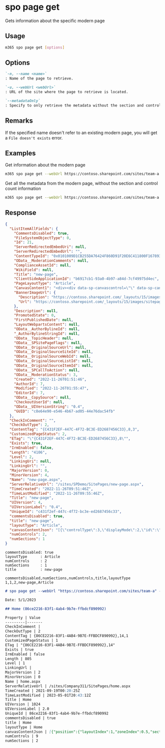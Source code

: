 
# spo page get

Gets information about the specific modern page

## Usage

```sh
m365 spo page get [options]
```

## Options

```md definition-list
`-n, --name <name>`
: Name of the page to retrieve.

`-u, --webUrl <webUrl>`
: URL of the site where the page to retrieve is located.

`--metadataOnly`
: Specify to only retrieve the metadata without the section and control information.
```

<Global />

## Remarks

If the specified name doesn't refer to an existing modern page, you will get a `File doesn't exists` error.

## Examples

Get information about the modern page

```sh
m365 spo page get --webUrl https://contoso.sharepoint.com/sites/team-a --name home.aspx
```

Get all the metadata from the modern page, without the section and control count information

```sh
m365 spo page get --webUrl https://contoso.sharepoint.com/sites/team-a --name home.aspx --metadataOnly
```

## Response

<Tabs>
  <TabItem value="JSON">

  ```json
  {
    "ListItemAllFields": {
      "CommentsDisabled": true,
      "FileSystemObjectType": 0,
      "Id": 21,
      "ServerRedirectedEmbedUri": null,
      "ServerRedirectedEmbedUrl": "",
      "ContentTypeId": "0x0101009D1CB255DA76424F860D91F20E6C411800F1678937A82C3142BEF3C962300813B5",
      "OData__ModerationComments": null,
      "ComplianceAssetId": null,
      "WikiField": null,
      "Title": "new-page",
      "ClientSideApplicationId": "b6917cb1-93a0-4b97-a84d-7cf49975d4ec",
      "PageLayoutType": "Article",
      "CanvasContent1": "<div><div data-sp-canvascontrol=\"\" data-sp-canvasdataversion=\"1.0\" data-sp-controldata=\"&#123;&quot;controlType&quot;&#58;3,&quot;displayMode&quot;&#58;2,&quot;id&quot;&#58;&quot;7558d804-0334-49ca-b14a-53870cf6caae&quot;,&quot;position&quot;&#58;&#123;&quot;controlIndex&quot;&#58;1,&quot;sectionIndex&quot;&#58;1,&quot;zoneIndex&quot;&#58;1,&quot;sectionFactor&quot;&#58;12,&quot;layoutIndex&quot;&#58;1&#125;,&quot;webPartId&quot;&#58;&quot;e377ea37-9047-43b9-8cdb-a761be2f8e09&quot;,&quot;emphasis&quot;&#58;&#123;&#125;&#125;\"><div data-sp-webpart=\"\" data-sp-webpartdataversion=\"1.0\" data-sp-webpartdata=\"&#123;&quot;dataVersion&quot;&#58;&quot;1.0&quot;,&quot;description&quot;&#58;&quot;Display a location on a map using Bing Maps.&quot;,&quot;id&quot;&#58;&quot;e377ea37-9047-43b9-8cdb-a761be2f8e09&quot;,&quot;instanceId&quot;&#58;&quot;7558d804-0334-49ca-b14a-53870cf6caae&quot;,&quot;properties&quot;&#58;&#123;&quot;pushPins&quot;&#58;[],&quot;maxNumberOfPushPins&quot;&#58;1,&quot;shouldShowPushPinTitle&quot;&#58;true,&quot;zoomLevel&quot;&#58;12,&quot;mapType&quot;&#58;&quot;road&quot;&#125;,&quot;title&quot;&#58;&quot;Bing Maps&quot;&#125;\"><div data-sp-componentid=\"e377ea37-9047-43b9-8cdb-a761be2f8e09\"></div><div data-sp-htmlproperties=\"\"></div></div></div><div data-sp-canvascontrol=\"\" data-sp-canvasdataversion=\"1.0\" data-sp-controldata=\"&#123;&quot;controlType&quot;&#58;0,&quot;pageSettingsSlice&quot;&#58;&#123;&quot;isDefaultDescription&quot;&#58;true,&quot;isDefaultThumbnail&quot;&#58;true&#125;&#125;\"></div></div>",
      "BannerImageUrl": {
        "Description": "https://contoso.sharepoint.com/_layouts/15/images/sitepagethumbnail.png",
        "Url": "https://contoso.sharepoint.com/_layouts/15/images/sitepagethumbnail.png"
      },
      "Description": null,
      "PromotedState": 0,
      "FirstPublishedDate": null,
      "LayoutWebpartsContent": null,
      "OData__AuthorBylineId": null,
      "_AuthorBylineStringId": null,
      "OData__TopicHeader": null,
      "OData__SPSitePageFlags": null,
      "OData__OriginalSourceUrl": null,
      "OData__OriginalSourceSiteId": null,
      "OData__OriginalSourceWebId": null,
      "OData__OriginalSourceListId": null,
      "OData__OriginalSourceItemId": null,
      "OData__SPCallToAction": null,
      "OData__ModerationStatus": 3,
      "Created": "2022-11-26T01:51:46",
      "AuthorId": 7,
      "Modified": "2022-11-26T01:55:47",
      "EditorId": 7,
      "OData__CopySource": null,
      "CheckoutUserId": null,
      "OData__UIVersionString": "0.4",
      "GUID": "c8e64e90-e546-4b67-ad05-44e76dac54fb"
    },
    "CheckInComment": "",
    "CheckOutType": 2,
    "ContentTag": "{C431F2EF-447C-4F72-BC3E-ED2687456C33},8,3",
    "CustomizedPageStatus": 2,
    "ETag": "\"{C431F2EF-447C-4F72-BC3E-ED2687456C33},8\"",
    "Exists": true,
    "IrmEnabled": false,
    "Length": "4106",
    "Level": 2,
    "LinkingUri": null,
    "LinkingUrl": "",
    "MajorVersion": 0,
    "MinorVersion": 4,
    "Name": "new-page.aspx",
    "ServerRelativeUrl": "/sites/SPDemo/SitePages/new-page.aspx",
    "TimeCreated": "2022-11-26T09:51:46Z",
    "TimeLastModified": "2022-11-26T09:55:46Z",
    "Title": "new-page",
    "UIVersion": 4,
    "UIVersionLabel": "0.4",
    "UniqueId": "c431f2ef-447c-4f72-bc3e-ed2687456c33",
    "commentsDisabled": true,
    "title": "new-page",
    "layoutType": "Article",
    "canvasContentJson": "[{\"controlType\":3,\"displayMode\":2,\"id\":\"7558d804-0334-49ca-b14a-53870cf6caae\",\"position\":{\"controlIndex\":1,\"sectionIndex\":1,\"zoneIndex\":1,\"sectionFactor\":12,\"layoutIndex\":1},\"webPartId\":\"e377ea37-9047-43b9-8cdb-a761be2f8e09\",\"emphasis\":{},\"webPartData\":{\"dataVersion\":\"1.0\",\"description\":\"Display a location on a map using Bing Maps.\",\"id\":\"e377ea37-9047-43b9-8cdb-a761be2f8e09\",\"instanceId\":\"7558d804-0334-49ca-b14a-53870cf6caae\",\"properties\":{\"pushPins\":[],\"maxNumberOfPushPins\":1,\"shouldShowPushPinTitle\":true,\"zoomLevel\":12,\"mapType\":\"road\"},\"title\":\"Bing Maps\",\"serverProcessedContent\":{\"htmlStrings\":{},\"searchablePlainTexts\":{},\"imageSources\":{},\"links\":{}}}},{\"controlType\":0,\"pageSettingsSlice\":{\"isDefaultDescription\":true,\"isDefaultThumbnail\":true}}]",
    "numControls": 2,
    "numSections": 1
  }
  ```

  </TabItem>
  <TabItem value="Text">

  ```text
  commentsDisabled: true
  layoutType      : Article
  numControls     : 2
  numSections     : 1
  title           : new-page
  ```

  </TabItem>
  <TabItem value="CSV">

  ```csv
  commentsDisabled,numSections,numControls,title,layoutType
  1,1,2,new-page,Article
  ```

  </TabItem>
  <TabItem value="Markdown">

  ```md
  # spo page get --webUrl "https://contoso.sharepoint.com/sites/team-a" --name "home.aspx"

  Date: 5/1/2023

  ## Home (86ce2216-83f1-4ab4-9b7e-ffbdcf890992)

  Property | Value
  ---------|-------
  CheckInComment | 
  CheckOutType | 2
  ContentTag | {86CE2216-83F1-4AB4-9B7E-FFBDCF890992},14,1
  CustomizedPageStatus | 1
  ETag | "{86CE2216-83F1-4AB4-9B7E-FFBDCF890992},14"
  Exists | true
  IrmEnabled | false
  Length | 805
  Level | 1
  LinkingUrl | 
  MajorVersion | 2
  MinorVersion | 0
  Name | home.aspx
  ServerRelativeUrl | /sites/Company311/SitePages/home.aspx
  TimeCreated | 2021-09-19T00:20:25Z
  TimeLastModified | 2023-05-01T20:43:12Z
  Title | Home
  UIVersion | 1024
  UIVersionLabel | 2.0
  UniqueId | 86ce2216-83f1-4ab4-9b7e-ffbdcf890992
  commentsDisabled | true
  title | Home
  layoutType | Home
  canvasContentJson | [{"position":{"layoutIndex":1,"zoneIndex":0.5,"sectionIndex":1,"controlIndex":1,"sectionFactor":6},"controlType":3,"id":"f85f8dfa-9052-4be8-8954-8cdafe811b97","webPartId":"e377ea37-9047-43b9-8cdb-a761be2f8e09","reservedHeight":528,"reservedWidth":570,"addedFromPersistedData":true,"webPartData":{"id":"e377ea37-9047-43b9-8cdb-a761be2f8e09","instanceId":"f85f8dfa-9052-4be8-8954-8cdafe811b97","title":"Bing Maps","description":"Display a location on a map using Bing Maps.","audiences":[],"serverProcessedContent":{"htmlStrings":{},"searchablePlainTexts":{},"imageSources":{},"links":{}},"dataVersion":"1.0","properties":{"pushPins":[],"maxNumberOfPushPins":1,"shouldShowPushPinTitle":true,"zoomLevel":12,"mapType":"road","center":{"latitude":51.399299621582038,"longitude":-0.256799995899204,"altitude":0,"altitudeReference":-1}},"containsDynamicDataSource":false}},{"position":{"layoutIndex":1,"zoneIndex":0.5,"sectionIndex":2,"controlIndex":1,"sectionFactor":6},"id":"emptySection","addedFromPersistedData":true},{"controlType":3,"webPartId":"8c88f208-6c77-4bdb-86a0-0c47b4316588","position":{"zoneIndex":1,"sectionIndex":1,"controlIndex":1,"sectionFactor":8},"id":"71eab4c9-8340-4706-96b9-331527890975","addedFromPersistedData":true,"reservedHeight":406,"reservedWidth":776,"webPartData":{"id":"8c88f208-6c77-4bdb-86a0-0c47b4316588","instanceId":"71eab4c9-8340-4706-96b9-331527890975","title":"News","audiences":[],"serverProcessedContent":{"htmlStrings":{},"searchablePlainTexts":{},"imageSources":{},"links":{"baseUrl":"/sites/Company311"}},"dataVersion":"1.12","properties":{"layoutId":"FeaturedNews","dataProviderId":"news","emptyStateHelpItemsCount":"1","showChrome":true,"carouselSettings":{"autoplay":false,"autoplaySpeed":5,"dots":true,"lazyLoad":true},"showNewsMetadata":{"showSocialActions":false,"showAuthor":true,"showDate":true},"newsDataSourceProp":1,"carouselHeroWrapperComponentId":"","prefetchCount":4,"filters":[{"filterType":1,"value":"","values":[]}],"newsSiteList":[],"renderItemsSliderValue":4,"layoutComponentId":"","webId":"c59dae7c-48bd-4241-96b7-b81d4bbc25cb","siteId":"9fcdddc5-bd7e-4120-b934-bf675b76855f","filterKQLQuery":""},"containsDynamicDataSource":false}},{"position":{"zoneIndex":1,"sectionIndex":1,"controlIndex":1.5,"sectionFactor":8,"layoutIndex":1},"controlType":3,"id":"dcfa91cf-96fa-47cd-9363-7f2fea373526","webPartId":"490d7c76-1824-45b2-9de3-676421c997fa","reservedHeight":326,"reservedWidth":776,"addedFromPersistedData":true,"webPartData":{"id":"490d7c76-1824-45b2-9de3-676421c997fa","instanceId":"dcfa91cf-96fa-47cd-9363-7f2fea373526","title":"Embed","description":"Embed content from other sites such as Sway, YouTube, Vimeo, and more","audiences":[],"serverProcessedContent":{"htmlStrings":{},"searchablePlainTexts":{},"imageSources":{},"links":{}},"dataVersion":"1.2","properties":{"embedCode":"","cachedEmbedCode":"","shouldScaleWidth":true,"tempState":{},"thumbnailUrl":""},"containsDynamicDataSource":false}},{"controlType":3,"webPartId":"eb95c819-ab8f-4689-bd03-0c2d65d47b1f","position":{"zoneIndex":1,"sectionIndex":1,"controlIndex":2,"sectionFactor":8},"id":"3dde98e4-07d7-46d6-b57f-128d6ae5438c","addedFromPersistedData":true,"reservedHeight":939,"reservedWidth":776,"webPartData":{"id":"eb95c819-ab8f-4689-bd03-0c2d65d47b1f","instanceId":"3dde98e4-07d7-46d6-b57f-128d6ae5438c","title":"Site activity","audiences":[],"serverProcessedContent":{"htmlStrings":{},"searchablePlainTexts":{},"imageSources":{},"links":{}},"dataVersion":"1.0","properties":{"maxItems":9},"containsDynamicDataSource":false}},{"position":{"zoneIndex":1,"sectionIndex":2,"controlIndex":0.5,"sectionFactor":4,"layoutIndex":1},"controlType":3,"id":"9d1fed5d-9274-4a82-8891-58bbc937c92b","webPartId":"f6fdf4f8-4a24-437b-a127-32e66a5dd9b4","addedFromPersistedData":true,"reservedHeight":449,"reservedWidth":364,"webPartData":{"id":"f6fdf4f8-4a24-437b-a127-32e66a5dd9b4","instanceId":"9d1fed5d-9274-4a82-8891-58bbc937c92b","title":"Twitter","description":"Display a Twitter feed","audiences":[],"serverProcessedContent":{"htmlStrings":{},"searchablePlainTexts":{},"imageSources":{},"links":{}},"dataVersion":"1.0","properties":{"displayAs":"list","displayHeader":false,"displayFooter":false,"displayBorders":true,"limit":"3","term":"@microsoft","widthSlider":100,"title":"","allowStretch":false,"displayLightTheme":true},"containsDynamicDataSource":false}},{"controlType":3,"webPartId":"c70391ea-0b10-4ee9-b2b4-006d3fcad0cd","position":{"zoneIndex":1,"sectionIndex":2,"controlIndex":1,"sectionFactor":4},"id":"2d412c2a-ed7d-4117-bf54-f1b9a28c1346","addedFromPersistedData":true,"reservedHeight":173,"reservedWidth":364,"webPartData":{"id":"c70391ea-0b10-4ee9-b2b4-006d3fcad0cd","instanceId":"2d412c2a-ed7d-4117-bf54-f1b9a28c1346","title":"Quick links","audiences":[],"serverProcessedContent":{"htmlStrings":{},"searchablePlainTexts":{"title":"Quick links","items[0].title":"Learn about a team site","items[1].title":"Learn how to add a page"},"imageSources":{},"links":{"baseUrl":"/sites/Company311","items[0].sourceItem.url":"https://go.microsoft.com/fwlink/p/?linkid=827918","items[1].sourceItem.url":"https://go.microsoft.com/fwlink/p/?linkid=827919"},"componentDependencies":{"layoutComponentId":"706e33c8-af37-4e7b-9d22-6e5694d92a6f"}},"dataVersion":"2.2","properties":{"items":[{"sourceItem":{"itemType":2},"thumbnailType":3,"id":1,"description":"","altText":"","rawPreviewImageMinCanvasWidth":32767},{"sourceItem":{"itemType":2},"thumbnailType":3,"id":2,"description":"","altText":"","rawPreviewImageMinCanvasWidth":32767}],"isMigrated":true,"layoutId":"List","shouldShowThumbnail":true,"hideWebPartWhenEmpty":true,"dataProviderId":"QuickLinks","listLayoutOptions":{"showDescription":false,"showIcon":true},"imageWidth":100,"buttonLayoutOptions":{"showDescription":false,"buttonTreatment":2,"iconPositionType":2,"textAlignmentVertical":2,"textAlignmentHorizontal":2,"linesOfText":2},"waffleLayoutOptions":{"iconSize":1,"onlyShowThumbnail":false},"webId":"c59dae7c-48bd-4241-96b7-b81d4bbc25cb","siteId":"9fcdddc5-bd7e-4120-b934-bf675b76855f"},"containsDynamicDataSource":false}},{"controlType":3,"webPartId":"f92bf067-bc19-489e-a556-7fe95f508720","position":{"zoneIndex":1,"sectionIndex":2,"controlIndex":2,"sectionFactor":4},"id":"c047c8d5-b5d0-4852-8a38-b58da702243c","addedFromPersistedData":true,"reservedHeight":291,"reservedWidth":364,"webPartData":{"id":"f92bf067-bc19-489e-a556-7fe95f508720","instanceId":"c047c8d5-b5d0-4852-8a38-b58da702243c","title":"Document library","audiences":[],"serverProcessedContent":{"htmlStrings":{},"searchablePlainTexts":{"listTitle":"Documents"},"imageSources":{},"links":{}},"dynamicDataPaths":{},"dynamicDataValues":{"filterBy":{}},"dataVersion":"1.0","properties":{"isDocumentLibrary":true,"showDefaultDocumentLibrary":true,"webpartHeightKey":4,"selectedListUrl":""},"containsDynamicDataSource":true}},{"controlType":0,"pageSettingsSlice":{"isDefaultDescription":true,"isDefaultThumbnail":true,"isSpellCheckEnabled":true,"globalRichTextStylingVersion":0,"rtePageSettings":{"contentVersion":4},"isEmailReady":false}}]
  numControls | 9
  numSections | 2
  ```

  </TabItem>
</Tabs>

